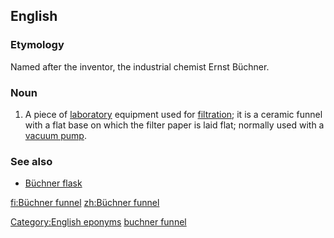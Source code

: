 ==English==
{{wikipedia}}
===Etymology===
Named after the inventor, the industrial chemist Ernst Büchner.
===Noun===
{{en-noun}}

# {{context|chemistry}} A piece of [[laboratory]] equipment used for [[filtration]]; it is a ceramic funnel with a flat base on which the filter paper is laid flat; normally used with a [[vacuum pump]].

===See also===
* [[Büchner flask]]

[[Category:English eponyms]]
[[Category:English terms spelled with Ü|buchner funnel]]

[[fi:Büchner funnel]]
[[zh:Büchner funnel]]